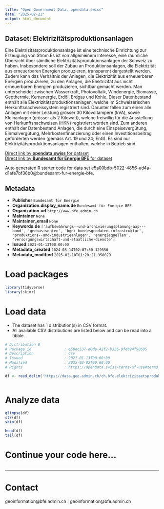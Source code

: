 ```yaml
---
title: "Open Government Data, opendata.swiss"
date: "2025-02-21"
output: html_document
---
```


## Dataset: Elektrizitätsproduktionsanlagen

Eine Elektrizitätsproduktionsanlage ist eine technische Einrichtung zur Erzeugung von Strom.Es ist von allgemeinem Interesse, eine räumliche Übersicht über sämtliche Elektrizitätsproduktionsanlagen der Schweiz zu haben. Insbesondere soll der Zubau an Produktionsanlagen, die Elektrizität aus erneuerbaren Energien produzieren, transparent dargestellt werden. Zudem kann das Verhältnis der Anlagen, die Elektrizität aus erneuerbaren Energien produzieren, zu den Anlagen, die Elektrizität aus nicht erneuerbaren Energien produzieren, sichtbar gemacht werden. Man unterscheidet zwischen Wasserkraft, Photovoltaik, Windenergie, Biomasse, Geothermie, Kernenergie, Erdöl, Erdgas und Kohle. Dieser Datenbestand enthält alle Elektrizitätsproduktionsanlagen, welche im Schweizerischen Herkunftsnachweissystem registriert sind. Darunter fallen zum einen alle Anlagen mit einer Leistung grösser 30 Kilovoltampere (kVA), sowie Kleinanlagen (grösser als 2 Kilowatt), welche freiwillig für die Ausstellung von Herkunftsnachweisen (HKN) registriert worden sind. Zum anderen enthält der Datenbestand Anlagen, die durch eine Einspeisevergütung, Einmalvergütung, Mehrkostenfinanzierung oder einen Investitionsbeitrag geförderten werden (gemäss Art. 19 und 24; EnG). Es sind nur Elektrizitätsproduktionsanlagen enthalten, welche in Betrieb sind.

[Direct link by **opendata.swiss** for dataset](https://opendata.swiss/de/dataset/elektrizitatsproduktionsanlagen)<br>
[Direct link by **Bundesamt für Energie BFE** for dataset](https://www.bfe.admin.ch/elektrizitaetsproduktionsanlagen)

Auto generated R starter code for data set e5a00bdb-5022-4856-ad4a-d1afe7bf38b0@bundesamt-fur-energie-bfe.

## Metadata

- **Publisher** `Bundesamt für Energie`
- **Organization.display_name.de** `Bundesamt für Energie BFE`
- **Organization.url** `http://www.bfe.admin.ch`
- **Maintainer** `None`
- **Maintainer_email** `None`
- **Keywords.de** `['aufbewahrungs--und-archivierungsplanung-aap---bund', 'geobasisdaten', 'bgdi-bundesgeodaten-infrastruktur', 'produktions--und-industrieanlagen', 'energiequellen', 'versorgungswirtschaft-und-staatliche-dienste']`
- **Issued** `2021-01-13T00:00:00`
- **Metadata_created** `2024-08-14T02:07:50.129556`
- **Metadata_modified** `2025-02-18T01:20:21.358029`


# Load packages

```r

library(tidyverse)
library(skimr)

```

# Load data

-   The dataset has 1 distribution(s) in CSV format.
-   All available CSV distributions are listed below and can be read into a tibble.

```r

# Distribution 0
# Package_id               : e58ec537-d0da-42f2-b336-9fdb94f98605
# Description              : Csv
# Issued                   : 2021-01-13T00:00:00
# Modified                 : 2025-02-02T00:00:00
# Rights                   : https://opendata.swiss/terms-of-use#terms_by

df <- read_delim('https://data.geo.admin.ch/ch.bfe.elektrizitaetsproduktionsanlagen/csv/2056/ch.bfe.elektrizitaetsproduktionsanlagen.zip')



```

# Analyze data

```r

glimpse(df)
str(df)
skim(df)

head(df)
tail(df)

```

# Continue your code here...

```r

```

------------------------------------------------------------------------

# Contact

geoinformation@bfe.admin.ch | geoinformation@bfe.admin.ch
